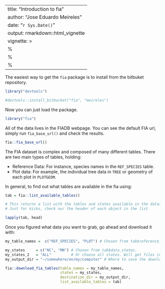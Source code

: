 ---
title: "Introduction to fia"
author: "Jose Eduardo Meireles"
date: "`r Sys.Date()`"
output: rmarkdown::html_vignette
vignette: >
  %\VignetteIndexEntry{Vignette Title}
  %\VignetteEngine{knitr::rmarkdown}
  %\VignetteEncoding{UTF-8}
  ---
  
  The easiest way to get the `fia` package is to install from the bitbuket repository.
  
  ```r
library("devtools")

#devtools::install_bitbucket("fia", "meireles")
```

Now you can just load the package.

```r
library("fia")
```

All of the data lives in the FIADB webpage. You can see the default FIA url, simply run `fia_base_url()` and check the results.

```r
fia::fia_base_url()
```

The FIA dataset is complex and composed of many different tables. There are two main types of tables, holding:

- Reference Data: For instance, species names in the `REF_SPECIES` table.
- Plot data: For example, the individual tree data in `TREE` or geometry of each plot in `PLOTGEOM`.

In general, to find out what tables are available in the fia using:

```r
tab = fia::list_available_tables()

# This returns a list with the tables and states available in the dataset.
# Just for kicks, check our the header of each object in the list

lapply(tab, head)
```

Once you figured what data you want to grab, go ahead and download it with:

```r

my_table_names =  c("REF_SPECIES", "PLOT") # Chosen from tab$reference_table_names and tab$data_table_names

my_states     = c("NC", "MN") # Chosen from tab$data_states.
my_states_2   = "ALL"         # Or choose all states. Will get files in tab$data_tables_states_combined
my_output_dir = "~/somewhere/on/my/computer" # Where to save the downloaded files to?

fia::download_fia_tables(table_names = my_table_names,
                         states = my_states,
                         destination_dir = my_output_dir,
                         list_available_tables = tab)

```






